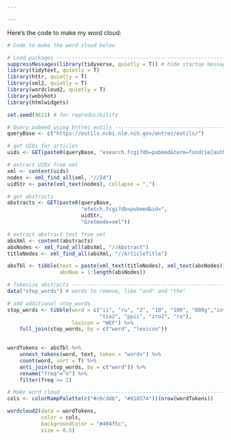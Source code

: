 ```yaml
---

---
```

Here's the code to make my word cloud:

```r
# Code to make the word cloud below

# Load packages ----------------------------------------------------------------
suppressMessages(library(tidyverse, quietly = T)) # hide startup message
library(tidytext, quietly = T)
library(httr, quietly = T)
library(xml2, quietly = T)
library(wordcloud2, quietly = T)
library(webshot)
library(htmlwidgets)

set.seed(9621) # for reproducibility

# Query pubmed using Entrez eutils ----------------------------------------------
queryBase <- c("https://eutils.ncbi.nlm.nih.gov/entrez/eutils/")

# get UIDs for articles
uids <- GET(paste0(queryBase, "esearch.fcgi?db=pubmed&term=fondrie[author]"))

# extract UIDs from xml
xml <- content(uids)
nodes <- xml_find_all(xml, "//Id")
uidStr <- paste(xml_text(nodes), collapse = ",")

# get abstracts
abstracts <- GET(paste0(queryBase,
                        "efetch.fcgi?db=pubmed&id=",
                        uidStr,
                        "&retmode=xml"))

# extract abstract text from xml
absXml <- content(abstracts)
absNodes <- xml_find_all(absXml, "//Abstract")
titleNodes <- xml_find_all(absXml, "//ArticleTitle")

absTbl <- tibble(text = paste(xml_text(titleNodes), xml_text(absNodes)),
                 absNum = 1:length(absNodes))

# Tokenize abstracts -----------------------------------------------------------
data("stop_words") # words to remove, like "and" and "the"

# add additional stop_words
stop_words <- tibble(word = c("ii", "ru", "2", "10", "100", "000g","intra", "ple", 
                              "tio2", "ppii", "zro2", "ru"), 
                     lexicon = "WEF") %>% 
    full_join(stop_words, by = c("word", "lexicon"))
  

wordTokens <- absTbl %>% 
    unnest_tokens(word, text, token = "words") %>%
    count(word, sort = T) %>%
    anti_join(stop_words, by = c("word")) %>%
    rename("freq"="n") %>%
    filter(freq >= 2)

# Make word cloud --------------------------------------------------------------
cols <- colorRampPalette(c("#c6cddb", "#018574"))(nrow(wordTokens))

wordcloud2(data = wordTokens,
           color = cols,
           backgroundColor = "#494f5c",
           size = 0.5)

```

